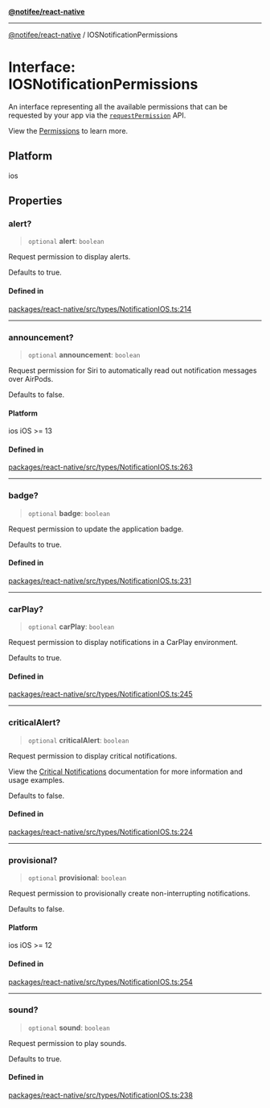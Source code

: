[**@notifee/react-native**](react-native/reference/index)

***

[@notifee/react-native](react-native/reference/index) / IOSNotificationPermissions

# Interface: IOSNotificationPermissions

An interface representing all the available permissions that can be requested by your app via
the [`requestPermission`](/react-native/reference/requestpermission) API.

View the [Permissions](/react-native/ios/permissions) to learn
more.

## Platform

ios

## Properties

### alert?

> `optional` **alert**: `boolean`

Request permission to display alerts.

Defaults to true.

#### Defined in

[packages/react-native/src/types/NotificationIOS.ts:214](https://github.com/invertase/notifee/blob/main/packages/react-native/src/types/NotificationIOS.ts#L214)

***

### announcement?

> `optional` **announcement**: `boolean`

Request permission for Siri to automatically read out notification messages over AirPods.

Defaults to false.

#### Platform

ios iOS >= 13

#### Defined in

[packages/react-native/src/types/NotificationIOS.ts:263](https://github.com/invertase/notifee/blob/main/packages/react-native/src/types/NotificationIOS.ts#L263)

***

### badge?

> `optional` **badge**: `boolean`

Request permission to update the application badge.

Defaults to true.

#### Defined in

[packages/react-native/src/types/NotificationIOS.ts:231](https://github.com/invertase/notifee/blob/main/packages/react-native/src/types/NotificationIOS.ts#L231)

***

### carPlay?

> `optional` **carPlay**: `boolean`

Request permission to display notifications in a CarPlay environment.

Defaults to true.

#### Defined in

[packages/react-native/src/types/NotificationIOS.ts:245](https://github.com/invertase/notifee/blob/main/packages/react-native/src/types/NotificationIOS.ts#L245)

***

### criticalAlert?

> `optional` **criticalAlert**: `boolean`

Request permission to display critical notifications.

View the [Critical Notifications](/react-native/ios/behaviour#critical-notifications) documentation for more information
and usage examples.

Defaults to false.

#### Defined in

[packages/react-native/src/types/NotificationIOS.ts:224](https://github.com/invertase/notifee/blob/main/packages/react-native/src/types/NotificationIOS.ts#L224)

***

### provisional?

> `optional` **provisional**: `boolean`

Request permission to provisionally create non-interrupting notifications.

Defaults to false.

#### Platform

ios iOS >= 12

#### Defined in

[packages/react-native/src/types/NotificationIOS.ts:254](https://github.com/invertase/notifee/blob/main/packages/react-native/src/types/NotificationIOS.ts#L254)

***

### sound?

> `optional` **sound**: `boolean`

Request permission to play sounds.

Defaults to true.

#### Defined in

[packages/react-native/src/types/NotificationIOS.ts:238](https://github.com/invertase/notifee/blob/main/packages/react-native/src/types/NotificationIOS.ts#L238)
